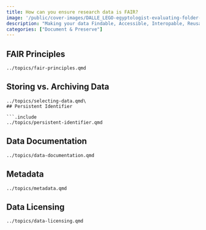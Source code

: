 ```yaml
---
title: How can you ensure research data is FAIR?
image: '/public/cover-images/DALLE_LEGO-egyptologist-evaluating-folder-structure.jpg'
description: "Making your data Findable, Accessible, Interopable, Reusable is more doable than you might think."
categories: ["Document & Preserve"]
---
```


## FAIR Principles

```.include
../topics/fair-principles.qmd
```

## Storing vs. Archiving Data

```.include
../topics/selecting-data.qmd\
## Persistent Identifier

```.include
../topics/persistent-identifier.qmd
```

## Data Documentation

```.include
../topics/data-documentation.qmd
```

## Metadata

```.include
../topics/metadata.qmd
```

## Data Licensing

```.include
../topics/data-licensing.qmd
```

